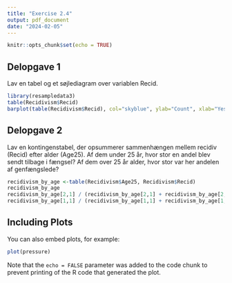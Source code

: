 ```yaml
---
title: "Exercise 2.4"
output: pdf_document
date: "2024-02-05"
---
```


```r
knitr::opts_chunk$set(echo = TRUE)
```

## Delopgave 1

Lav en tabel og et søjlediagram over variablen Recid.

```r
library(resampledata3)
table(Recidivism$Recid)
barplot(table(Recidivism$Recid), col="skyblue", ylab="Count", xlab="Yes/No", ylim=c(0,15000))
```
## Delopgave 2

Lav en kontingenstabel, der opsummerer sammenhængen mellem recidiv (Recid) efter alder (Age25). Af dem under 25 år, hvor stor en andel blev sendt tilbage i fængsel? Af dem over 25 år alder, hvor stor var her andelen af genfængslede?

```r
recidivism_by_age <-table(Recidivism$Age25, Recidivism$Recid)
recidivism_by_age
recidivism_by_age[2,1] / (recidivism_by_age[2,1] + recidivism_by_age[2,2])
recidivism_by_age[1,1] / (recidivism_by_age[1,1] + recidivism_by_age[1,2])

```




## Including Plots

You can also embed plots, for example:

```r
plot(pressure)
```

Note that the `echo = FALSE` parameter was added to the code chunk to prevent printing of the R code that generated the plot.
